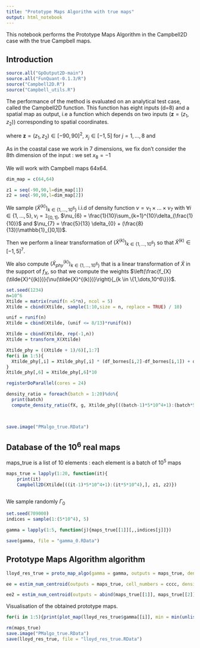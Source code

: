 ```yaml
---
title: "Prototype Maps Algorithm with true maps"
output: html_notebook
---
```



\newcommand{\Gamm}{\Gamma}
\newcommand{\biais}{\nu}
\newcommand{\campbell}{h}


This notebook performs the Prototype Maps Algorithm in the Campbell2D case with the true Campbell maps.

## Introduction 

```r
source.all("GpOutput2D-main")
source.all("FunQuant-0.1.3/R")
source("Campbell2D.R")
source("Campbell_utils.R")
```
The performance of the method is evaluated on an analytical test case, called the Campbell2D function. This function has eight inputs (d=8) and a spatial map as output, i.e a function which depends on two inputs $(\textbf{z} = (z_{1},z_{2}))$ corresponding to spatial coordinates. 

\begin{align*}
\campbell\colon \;\;\;\;\;\;\;\;\;\; [-1,5]^{8} &\longrightarrow \mathbb{L}^{2}([-90,90]^{2}) \\
\textbf{x} = (x_{1},\dots, x_{8}) &\longmapsto \campbell_{\textbf{x}}(\textbf{z}).
\end{align*}
where $\textbf{z} = (z_{1}, z_{2}) \in [-90,90]^{2}$, $x_{j} \in [-1,5]$ for $j = 1,\dots,8$ and 
\begin{align*}
\campbell_{\textbf{x}}(z_{1}, z_{2}) &=    x_{1}\exp[-\frac{(0.8z_{1}+0.2z_{2}-10x_{2})^2}{60x_{1}^2}] \\
&+  (x_{2}+x_{4})\exp[\frac{(0.5z_1+0.5z_2)x_{1}}{500}] +  x_{5}(x_{3}-2)\exp[-\frac{(0.4z_{1}+0.6z_{2}-20x_{6})^2}{40x_{5}^2}] \\
&+ 
(x_{6}+x_{8})\exp[\frac{(0.3z_1+0.7z_2)x_{7}}{250}]
\end{align*}

As in the coastal case we work in 7 dimensions, we fix don't consider the 8th dimension of the input : we set $x_{8} = -1$

We will work with Campbell maps 64x64.

```r
dim_map = c(64,64)

z1 = seq(-90,90,l=dim_map[1])
z2 = seq(-90,90,l=dim_map[2])

```

We sample $(\tilde{X}^{(k)})_{k \in \{1,\dots,10^6\}}$ i.i.d of density function $\biais = \biais_{1}\times\dots\times \biais_{7}$ with $\forall i \in \{1,\dots,5\}, \biais_{i} = \mathbb{1}_{[0,1]}$, $\biais_{6} = \frac{1}{10}\sum_{k=1}^{10}\delta_{\frac{1}{10}}$ and $\biais_{7} = \frac{5}{13}  \delta_{0} + (\frac{8}{13})\mathbb{1}_{]0,1]}$.

Then we perform a linear transformation of $(\tilde{X}^{(k)})_{k \in \{1,\dots,10^6\}}$ so that $\tilde{X}^{(k)} \in [-1,5]^7$.

We also compute $(\tilde{X}_{phy}^{(k)})_{k \in \{1,\dots,10^6\}}$ that is a linear transformation of $\tilde{X}$ in the support of $f_{X}$, so that we compute the weights $\left(\frac{f_{X}(\tilde{X}^{(k)})}{\biais(\tilde{X}^{(k)})}\right){_{k \in \{1,\dots,10^6\}}}$.


```r
set.seed(1234)
n=10^6
Xtilde = matrix(runif(n =5*n), ncol = 5)
Xtilde = cbind(Xtilde, sample(1:10,size = n, replace = TRUE) / 10)

unif = runif(n) 
Xtilde = cbind(Xtilde, (unif <= 8/13)*runif(n))

Xtilde = cbind(Xtilde, rep(-1,n))
Xtilde = transform_X(Xtilde)

```


```r
Xtilde_phy = ((Xtilde + 1)/6)[,1:7]
for(i in 1:5){
  Xtilde_phy[,i] = Xtilde_phy[,i] * (df_bornes[i,2]-df_bornes[i,1]) + df_bornes[i,1]
}
Xtilde_phy[,6] = Xtilde_phy[,6]*10

registerDoParallel(cores = 24)

density_ratio = foreach(batch = 1:20)%do%{
  print(batch)
  compute_density_ratio(fX, g, Xtilde_phy[((batch-1)*5*10^4+1):(batch*5*10^4),])}

  


```
```r
save.image("PMalgo_true.RData")
```


## Database of the $10^6$ real maps

maps_true is a list of 10 elements : each element is a batch of $10^5$ maps
```r

maps_true = lapply(1:20, function(it){
    print(it)
    Campbell2D(Xtilde[((it-1)*5*10^4+1):(it*5*10^4),], z1, z2)})



```

We sample randomly $\Gamm_{0}$

```r

set.seed(709000)
indices = sample(1:(5*10^4), 5)

gamma = lapply(1:5, function(j){maps_true[[1]][,,indices[j]]})

save(gamma, file = "gamma_0.RData")
```

## Prototype Maps Algorithm algorithm


```r
lloyd_res_true = proto_map_algo(gamma = gamma, outputs = maps_true, density_ratio = density_ratio, batch = TRUE, print_progress = TRUE)


```
```r
ee = estim_num_centroid(outputs = maps_true, cell_numbers = cccc, density_ratio = density_ratio, cell = 1, batch = TRUE)

ee2 = estim_num_centroid(outputs = abind(maps_true[[1]], maps_true[[2]], along = 3), cell_numbers = unlist(cccc), density_ratio = unlist(density_ratio), cell = 1, batch = FALSE)
```


Visualisation of the obtained prototype maps.

```r
for(i in 1:5){print(plot_map(lloyd_res_true$gamma[[i]], min = min(unlist(lloyd_res_true$gamma)), max = max(unlist(lloyd_res_true$gamma))))}
```

```r
rm(maps_true)
save.image("PMalgo_true.RData")
save(lloyd_res_true, file = "lloyd_res_true.RData")
```
